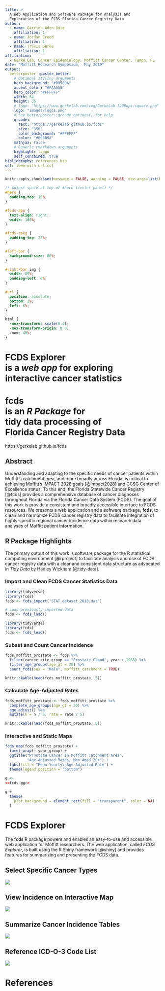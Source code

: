 ```yaml
---
title: >
  A Web Application and Software Package for Analysis and
  Exploration of the FCDS Florida Cancer Registry Data
author: 
  - name: Garrick Aden-Buie
    affiliation: 1
  - name: Jordan Creed
    affiliation: 1
  - name: Travis Gerke
    affiliation: 1
affiliation:
  - Gerke Lab, Cancer Epidemiology, Moffitt Cancer Center, Tampa, FL
date: "Moffitt Research Symposium,  May 2019"
output:
  betterposter::poster_better:
    # Optional styling arguments
    hero_background: "#00589A"
    accent_color: "#FAA555"
    hero_color: "#FFFFFF"
    width: 54
    height: 36
    # logo: "https://www.gerkelab.com/img/GerkeLab-1200dpi-square.png"
    logo: "images/logos.png"
    # See betterposter::qrcode_options() for help
    qrcode:
      text: "https://gerkelab.github.io/fcds"
      size: "350"
      color_background: "#FFFFFF"
      color: "#00589A"
    mathjax: false
    # Generic rmarkdown arguments
    highlight: tango
    self_contained: true
bibliography: references.bib
csl: ieee-with-url.csl
---
```


```r
knitr::opts_chunk$set(message = FALSE, warning = FALSE, dev.args=list(bg = "transparent"))
```

```css
/* Adjust space at top of #hero (center panel) */
#hero {
  padding-top: 15%;
}

#fcds-app {
  text-align: right;
  width: 100%;
}

#fcds-rpkg {
  padding-top: 25%;
}

#left-bar {
  background-size: 80%;
}

#right-bar img {
  width: 85%;
  padding-left: 6%;
}

#url {
  position: absolute;
  bottom: 2%;
  left: 6%;
}

html {
  -moz-transform: scale(0.4);
  -moz-transform-origin: 0 0;
  zoom: 40%;
}
```


<div id="hero">
<!--
  Center Column of Poster

  * The main text goes in <h1> (single #) header.
  * You can add additional text if desired.
-->
<h1 id="fcds-app">**FCDS Explorer**<br />is a _web app_ for exploring<br>**interactive cancer statistics**</h1>

<h1 id="fcds-rpkg">**fcds**<br/>is an _R Package_ for<br>**tidy data processing** of<br>**Florida Cancer Registry Data**<br /></h1>

<div id="url">https://gerkelab.github.io/fcds</div>

</div>



<div id="left-bar">
<!-- Text in the left bar, title and authors added automatically -->

## Abstract

Understanding and adapting to the specific needs of cancer patients within Moffitt's catchment area, and more broadly across Florida, is critical to achieving Moffitt's IMPACT 2028 goals [@impact2028] and CCSG Center of Excellence status.
To this end, the Florida Statewide Cancer Registry [@fcds] provides a comprehensive database of cancer diagnoses throughout Florida via the Florida Cancer Data System (FCDS).
The goal of this work is provide a consistent and broadly accessible interface to FCDS resources.
We presents a web application and a software package, **fcds**, to clean and harmonize FCDS cancer registry data to facilitate integration of highly-specific regional cancer incidence data within research data analyses of Moffitt patient information.

## R Package Highlights

The primary output of this work is software package for the R statistical computing environment [@rproject] to facilitate analysis and use of FCDS cancer registry data with a clear and consistent data structure as advocated in _Tidy Data_ by Hadley Wickham [@tidy-data].

### Import and Clean FCDS Cancer Statistics Data

```r
library(tidyverse)
library(fcds)
fcds <- fcds_import("STAT_dataset_2018.dat")

# Load previously imported data
fcds <- fcds_load()
```

```r
library(tidyverse)
library(fcds)
fcds <- fcds_load()
```

### Subset and Count Cancer Incidence

```r
fcds_moffitt_prostate <- fcds %>% 
  filter(cancer_site_group == "Prostate Gland", year > 1985) %>% 
  filter_age_groups(age_gt = 20) %>% 
  count_fcds(sex = "Male", moffitt_catchment = TRUE)
```

```r
knitr::kable(head(fcds_moffitt_prostate, 5))
```

### Calculate Age-Adjusted Rates

```r
fcds_moffitt_prostate <- fcds_moffitt_prostate %>% 
  complete_age_groups(age_gt = 20) %>% 
  age_adjust() %>% 
  mutate(n = n / 5, rate = rate / 5)
```

```r
knitr::kable(head(fcds_moffitt_prostate, 5))
```


### Interactive and Static Maps

```r
fcds_map(fcds_moffitt_prostate) +
  facet_wrap(~ year_group) +
  ggtitle("Prostate Cancer in Moffitt Catchment Area",
          "Age-Adjusted Rates, Men Aged 20+") +
  labs(fill = "Mean Yearly\nAge-Adjusted Rate") +
  theme(legend.position = "bottom")
```

```r
g <- 
<<fcds-gg>>
  
g +
  theme(
    plot.background = element_rect(fill = "transparent", color = NA)
  )
```



</div>



<div id="right-bar">
<!-- Right bar -->

# FCDS Explorer

The **fcds** R package powers and enables an easy-to-use and accessible web application for Moffitt researchers.
The web application, called _FCDS Explorer_, is built using the R Shiny framework [@shiny] and provides features for summarizing and presenting the FCDS data.

## Select Specific Cancer Types

![](images/landing-page.png)

## View Incidence on Interactive Map

![](images/fl-breast-female-2013.png)

## Summarize Cancer Incidence Tables

![](images/fl-breast-female-table.png)

## Reference ICD-O-3 Code List

![](images/icd-o-3.png)

</div>

# References

